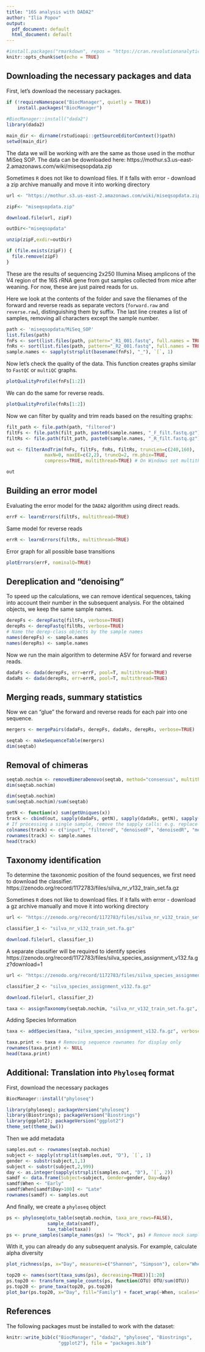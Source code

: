 ```yaml
---
title: "16S analysis with DADA2"
author: "Ilia Popov"
output:
  pdf_document: default
  html_document: default
---
```


```r
#install.packages("rmarkdown", repos = "https://cran.revolutionanalytics.com")
knitr::opts_chunk$set(echo = TRUE)
```

## Downloading the necessary packages and data

First, let's download the necessary packages.

```r
if (!requireNamespace("BiocManager", quietly = TRUE))
    install.packages("BiocManager")
    
#BiocManager::install("dada2")
library(dada2)
```

```r
main_dir <- dirname(rstudioapi::getSourceEditorContext()$path)
setwd(main_dir)
```

The data we will be working with are the same as those used in the mothur MiSeq SOP. The data can be downloaded here: https://mothur.s3.us-east-2.amazonaws.com/wiki/miseqsopdata.zip 

Sometimes `R` does not like to download files. If it falls with error - download a zip archive manually and move it into working directory

```r
url <- "https://mothur.s3.us-east-2.amazonaws.com/wiki/miseqsopdata.zip"

zipF<- "miseqsopdata.zip"

download.file(url, zipF)

outDir<-"miseqsopdata"

unzip(zipF,exdir=outDir)

if (file.exists(zipF)) {
  file.remove(zipF)
}
```

These are the results of sequencing 2x250 Illumina Miseq amplicons of the V4 region of the 16S rRNA gene from gut samples collected from mice after weaning. For now, these are just paired reads for us.

Here we look at the contents of the folder and save the filenames of the forward and reverse reads as separate vectors (`forward.raw` and `reverse.raw`), distinguishing them by suffix. The last line creates a list of samples, removing all characters except the sample number.

```r
path <- 'miseqsopdata/MiSeq_SOP'
list.files(path)
fnFs <- sort(list.files(path, pattern="_R1_001.fastq", full.names = TRUE))
fnRs <- sort(list.files(path, pattern="_R2_001.fastq", full.names = TRUE))
sample.names <- sapply(strsplit(basename(fnFs), "_"), `[`, 1)
```

Now let's check the quality of the data. This function creates graphs similar to `FastQC` or `multiQC` graphs.

```r
plotQualityProfile(fnFs[1:2])
```

We can do the same for reverse reads.

```r
plotQualityProfile(fnRs[1:2])
```

Now we can filter by quality and trim reads based on the resulting graphs:

```r
filt_path <- file.path(path, "filtered")
filtFs <- file.path(filt_path, paste0(sample.names, "_F_filt.fastq.gz"))
filtRs <- file.path(filt_path, paste0(sample.names, "_R_filt.fastq.gz"))

out <- filterAndTrim(fnFs, filtFs, fnRs, filtRs, truncLen=c(240,160),
              maxN=0, maxEE=c(2,2), truncQ=2, rm.phix=TRUE,
              compress=TRUE, multithread=TRUE) # On Windows set multithread=FALSE

out
```

## Building an error model 

Evaluating the error model for the `DADA2` algorithm using direct reads.

```r
errF <- learnErrors(filtFs, multithread=TRUE)
```

Same model for reverse reads

```r
errR <- learnErrors(filtRs, multithread=TRUE)
```

Error graph for all possible base transitions

```r
plotErrors(errF, nominalQ=TRUE)
```

## Dereplication and "denoising"

To speed up the calculations, we can remove identical sequences, taking into account their number in the subsequent analysis.
For the obtained objects, we keep the same sample names.

```r
derepFs <- derepFastq(filtFs, verbose=TRUE)
derepRs <- derepFastq(filtRs, verbose=TRUE)
# Name the derep-class objects by the sample names
names(derepFs) <- sample.names
names(derepRs) <- sample.names
```

Now we run the main algorithm to determine ASV for forward and reverse reads.

```r
dadaFs <- dada(derepFs, err=errF, pool=T, multithread=TRUE) 
dadaRs <- dada(derepRs, err=errR, pool=T, multithread=TRUE)
```

## Merging reads, summary statistics

Now we can "glue" the forward and reverse reads for each pair into one sequence.

```r
mergers <- mergePairs(dadaFs, derepFs, dadaRs, derepRs, verbose=TRUE)

seqtab <- makeSequenceTable(mergers)
dim(seqtab)
```

## Removal of chimeras

```r
seqtab.nochim <- removeBimeraDenovo(seqtab, method="consensus", multithread=TRUE, verbose=TRUE)
dim(seqtab.nochim)
```

```r
dim(seqtab.nochim)
sum(seqtab.nochim)/sum(seqtab)
```

```r
getN <- function(x) sum(getUniques(x))
track <- cbind(out, sapply(dadaFs, getN), sapply(dadaRs, getN), sapply(mergers, getN), rowSums(seqtab.nochim))
# If processing a single sample, remove the sapply calls: e.g. replace sapply(dadaFs, getN) with getN(dadaFs)
colnames(track) <- c("input", "filtered", "denoisedF", "denoisedR", "merged", "nonchim")
rownames(track) <- sample.names
head(track)
```

## Taxonomy identification

To determine the taxonomic position of the found sequences, we first need to download the classifier.
https://zenodo.org/record/1172783/files/silva_nr_v132_train_set.fa.gz

Sometimes `R` does not like to download files. If it falls with error - download a gz archive manually and move it into working directory

```r
url <- "https://zenodo.org/record/1172783/files/silva_nr_v132_train_set.fa.gz"

classifier_1 <- "silva_nr_v132_train_set.fa.gz"

download.file(url, classifier_1)
```

A separate classifier will be required to identify species
https://zenodo.org/record/1172783/files/silva_species_assignment_v132.fa.gz?download=1

```r
url <- "https://zenodo.org/record/1172783/files/silva_species_assignment_v132.fa.gz?download=1"

classifier_2 <- "silva_species_assignment_v132.fa.gz"

download.file(url, classifier_2)
```

```r
taxa <- assignTaxonomy(seqtab.nochim, "silva_nr_v132_train_set.fa.gz", multithread=TRUE)
```

Adding Species Information

```r
taxa <- addSpecies(taxa, "silva_species_assignment_v132.fa.gz", verbose=TRUE, allowMultiple=T)
```

```r
taxa.print <- taxa # Removing sequence rownames for display only
rownames(taxa.print) <- NULL
head(taxa.print)
```

## Additional: Translation into `Phyloseq` format

First, download the necessary packages

```r
BiocManager::install("phyloseq")
```

```r

library(phyloseq); packageVersion("phyloseq")
library(Biostrings); packageVersion("Biostrings")
library(ggplot2); packageVersion("ggplot2")
theme_set(theme_bw())

```

Then we add metadata

```r
samples.out <- rownames(seqtab.nochim)
subject <- sapply(strsplit(samples.out, "D"), `[`, 1)
gender <- substr(subject,1,1)
subject <- substr(subject,2,999)
day <- as.integer(sapply(strsplit(samples.out, "D"), `[`, 2))
samdf <- data.frame(Subject=subject, Gender=gender, Day=day)
samdf$When <- "Early"
samdf$When[samdf$Day>100] <- "Late"
rownames(samdf) <- samples.out
```

And finally, we create a `phyloseq` object

```r
ps <- phyloseq(otu_table(seqtab.nochim, taxa_are_rows=FALSE), 
               sample_data(samdf), 
               tax_table(taxa))
ps <- prune_samples(sample_names(ps) != "Mock", ps) # Remove mock sample
```

With it, you can already do any subsequent analysis. For example, calculate alpha diversity

```r
plot_richness(ps, x="Day", measures=c("Shannon", "Simpson"), color="When")
```

```r
top20 <- names(sort(taxa_sums(ps), decreasing=TRUE))[1:20]
ps.top20 <- transform_sample_counts(ps, function(OTU) OTU/sum(OTU))
ps.top20 <- prune_taxa(top20, ps.top20)
plot_bar(ps.top20, x="Day", fill="Family") + facet_wrap(~When, scales="free_x")
```
## References

The following packages must be installed to work with the dataset:

```r
knitr::write_bib(c("BiocManager", "dada2", "phyloseq", "Biostrings",
                   "ggplot2"), file = "packages.bib")
```